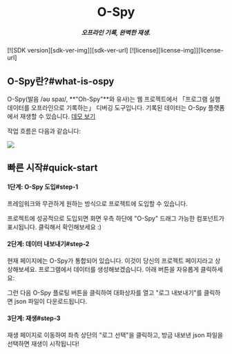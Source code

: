 [license-img]: https://img.shields.io/github/license/HuolalaTech/page-spy-web?label=License
[license-url]: https://github.com/HuolalaTech/page-spy-web/blob/main/LICENSE
[sdk-ver-img]: https://img.shields.io/npm/v/@huolala-tech/page-spy-plugin-ospy?label=OSpy&color=white
[sdk-ver-url]: https://npmjs.com/package/@huolala-tech/page-spy-plugin-ospy


<div align="center">
  <Icon component={Logo} style={{ fontSize: 100, color: '#fff' }} />
  <h1>O-Spy</h1>
  <h5>오프라인 기록, 완벽한 재생.</h5>
</div>

<div className='badges'>
  [![SDK version][sdk-ver-img]][sdk-ver-url]
  [![license][license-img]][license-url]
</div>

## O-Spy란?#what-is-ospy

O-Spy(발음 /əʊ spaɪ/, **"Oh-Spy"**와 유사)는 웹 프로젝트에서 「프로그램 실행 데이터를 오프라인으로 기록하는」 디버깅 도구입니다. 기록된 데이터는 O-Spy 플랫폼에서 재생할 수 있습니다. [데모 보기](/o-spy?url=demo)

작업 흐름은 다음과 같습니다:

<a href={workflow} target="_blank">
  <img src={workflow} style={{width: '100%'}} />
</a>

## 빠른 시작#quick-start

#### 1단계: O-Spy 도입#step-1

프레임워크와 무관하게 원하는 방식으로 프로젝트에 도입할 수 있습니다.


<ImportGuide showConfig={false} />

프로젝트에 성공적으로 도입되면 화면 우측 하단에 "O-Spy" 드래그 가능한 컴포넌트가 표시됩니다. 클릭해서 확인해보세요 :)


<CallOSpy />

#### 2단계: 데이터 내보내기#step-2

현재 페이지에는 O-Spy가 통합되어 있습니다. 이것이 당신의 프로젝트 페이지라고 상상해보세요. 프로그램에서 데이터를 생성해보겠습니다. 아래 버튼을 자유롭게 클릭하세요:


<MakeData />

그런 다음 O-Spy 플로팅 버튼을 클릭하여 대화상자를 열고 "로그 내보내기"를 클릭하면 json 파일이 다운로드됩니다.

#### 3단계: 재생#step-3

<Link to="/o-spy?url=" target='_blank'>재생 페이지</Link>로 이동하여 좌측 상단의 "로그 선택"을 클릭하고, 방금 내보낸 json 파일을 선택하면 재생이 시작됩니다! 